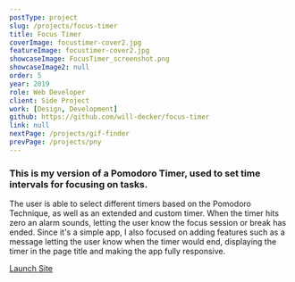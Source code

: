 ```yaml
---
postType: project
slug: /projects/focus-timer
title: Focus Timer
coverImage: focustimer-cover2.jpg
featureImage: focustimer-cover2.jpg
showcaseImage: FocusTimer_screenshot.png
showcaseImage2: null
order: 5
year: 2019
role: Web Developer
client: Side Project
work: [Design, Development]
github: https://github.com/will-decker/focus-timer
link: null
nextPage: /projects/gif-finder
prevPage: /projects/pny
---
```


### This is my version of a Pomodoro Timer, used to set time intervals for focusing on tasks.

The user is able to select different timers based on the Pomodoro Technique, as well as an extended and custom timer. When the timer hits zero an alarm sounds, letting the user know the focus session or break has ended. Since it's a simple app, I also focused on adding features such as a message letting the user know when the timer would end, displaying the timer in the page title and making the app fully responsive.

<a href="https://will-decker.github.io/focus-timer/" target="_blank">
  <div className="cta-btn">Launch Site</div>
</a>
